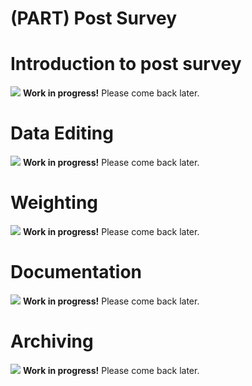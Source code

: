 
# (PART) Post Survey {-}

# Introduction to post survey {-}

:::: { .warn}
<img src="images/warning.svg" class="svg-inline"/> **Work in progress!** Please come back later.  
::::

# Data Editing

:::: { .warn}
<img src="images/warning.svg" class="svg-inline"/> **Work in progress!** Please come back later.  
::::
<!--
ISCO codes, best done in batch by dedicated persons. 
-->

# Weighting

:::: { .warn}
<img src="images/warning.svg" class="svg-inline"/> **Work in progress!** Please come back later.  
::::

# Documentation

:::: { .warn}
<img src="images/warning.svg" class="svg-inline"/> **Work in progress!** Please come back later.  
::::
<!--
- report on Standard errors
 - ideally 
-->

# Archiving

:::: { .warn}
<img src="images/warning.svg" class="svg-inline"/> **Work in progress!** Please come back later.  
::::

